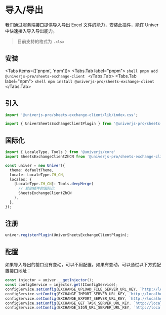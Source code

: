 
# 导入/导出

我们通过服务端接口提供导入导出 Excel 文件的能力，安装此插件，能在 Univer 中快速接入导入导出能力。

> 目前支持的格式为 `.xlsx`

## 安装

<Tabs items={['pnpm', 'npm']}>
  <Tabs.Tab label="pnpm">
    ```shell
    pnpm add @univerjs-pro/sheets-exchange-client
    ```
  </Tabs.Tab>
  <Tabs.Tab label="npm">
    ```shell
    npm install @univerjs-pro/sheets-exchange-client
    ```
  </Tabs.Tab>
</Tabs>


## 引入

```typescript
import '@univerjs-pro/sheets-exchange-client/lib/index.css';

import { UniverSheetsExchangeClientPlugin } from '@univerjs-pro/sheets-exchange-client';
```

## 国际化

```typescript
import { LocaleType, Tools } from '@univerjs/core'
import SheetsExchangeClientZhCN from '@univerjs-pro/sheets-exchange-client/locale/zh-CN';

const univer = new Univer({
  theme: defaultTheme,
  locale: LocaleType.ZH_CN,
  locales: {
    [LocaleType.ZH_CN]: Tools.deepMerge(
      // 其他插件的国际化
      SheetsExchangeClientZhCN
    ),
  },
});
```

## 注册

```typescript
univer.registerPlugin(UniverSheetsExchangeClientPlugin);
```

## 配置

如果导入导出的接口没有变动，可以不用配置，如果有变动，可以通过以下方式配置接口地址：

```typescript
const injector = univer.__getInjector();
const configService = injector.get(IConfigService);
configService.setConfig(EXCHANGE_UPLOAD_FILE_SERVER_URL_KEY, `http://localhost:3010/universer-api/stream/file/upload`);
configService.setConfig(EXCHANGE_IMPORT_SERVER_URL_KEY, `http://localhost:3010/universer-api/exchange/{type}/import`);
configService.setConfig(EXCHANGE_EXPORT_SERVER_URL_KEY, `http://localhost:3010/universer-api/exchange/{type}/export`);
configService.setConfig(EXCHANGE_GET_TASK_SERVER_URL_KEY, `http://localhost:3010/universer-api/exchange/task/{taskID}`);
configService.setConfig(EXCHANGE_SIGN_URL_SERVER_URL_KEY, `http://localhost:3010/universer-api/file/{fileID}/sign-url`);
```
